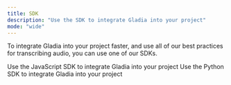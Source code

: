 ```yaml
---
title: SDK
description: "Use the SDK to integrate Gladia into your project"
mode: "wide"
---
```


To integrate Gladia into your project faster, and use all of our best practices for transcribing audio, you can use one of our SDKs.

<CardGroup cols={2}>
  <Card
    title="Typescript/Javascript"
    icon="js"
    href="https://www.npmjs.com/package/@gladiaio/sdk"
  >
    Use the JavaScript SDK to integrate Gladia into your project
  </Card>
  <Card
    title="Python"
    icon="python"
    href="#"
  >
    Use the Python SDK to integrate Gladia into your project
  </Card>
</CardGroup>
